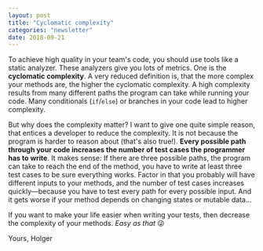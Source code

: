 ```yaml
---
layout: post
title: "Cyclomatic complexity"
categories: "newsletter"
date: 2018-09-21
---
```


To achieve high quality in your team's code, you should use tools like a static analyzer. These analyzers give you lots of metrics. One is the **cyclomatic complexity**. A very reduced definition is, that the more complex your methods are, the higher the cyclomatic complexity. A high complexity results from many different paths the program can take while running your code.
Many conditionals (`if`/`else`) or branches in your code lead to higher complexity.

<!--more-->

But why does the complexity matter? I want to give one quite simple reason, that entices a developer to reduce the complexity. It is not because the program is harder to reason about (that's also true!). **Every possible path through your code increases the number of test cases the programmer has to write**. It makes sense: If there are three possible paths, the program can take to reach the end of the method, you have to write at least three test cases to be sure everything works. Factor in that you probably will have different inputs to your methods, and the number of test cases increases quickly—because you have to test every path for every possible input. And it gets worse if your method depends on changing states or mutable data…


If you want to make your life easier when writing your tests, then decrease the complexity of your methods. _Easy as that_ 😜

Yours,
Holger
